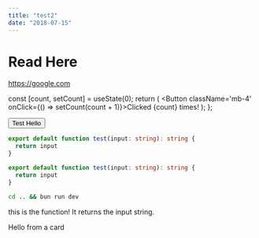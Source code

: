 ```yaml
---
title: "test2"
date: "2018-07-15"
---
```


# Read Here

https://google.com

  const [count, setCount] = useState(0);
  return (
    <Button className='mb-4' onClick={() => setCount(count + 1)}>Clicked {count} times!</Button>
  );
};

<div className='my-4'><Button variant='outline'>Test Hello</Button></div>
<MyDynamicButton />

```ts showLineNumbers  "input" title="index.js"
export default function test(input: string): string {
  return input
}

export default function test(input: string): string {
  return input
}
```

```sh
cd .. && bun run dev
```


this is the function! It returns the input string.

<Card><CardContent>Hello from a card</CardContent></Card>
